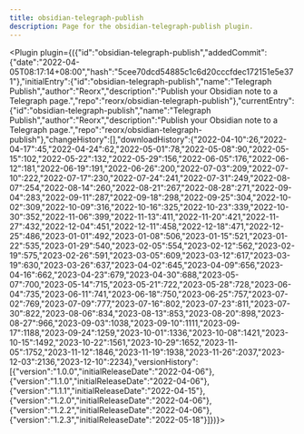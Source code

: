 ---
title: obsidian-telegraph-publish
description: Page for the obsidian-telegraph-publish plugin.
---


<Plugin plugin={({"id":"obsidian-telegraph-publish","addedCommit":{"date":"2022-04-05T08:17:14+08:00","hash":"5cee70dcd54885c1c6d20cccfdec172151e5e371"},"initialEntry":{"id":"obsidian-telegraph-publish","name":"Telegraph Publish","author":"Reorx","description":"Publish your Obsidian note to a Telegraph page.","repo":"reorx/obsidian-telegraph-publish"},"currentEntry":{"id":"obsidian-telegraph-publish","name":"Telegraph Publish","author":"Reorx","description":"Publish your Obsidian note to a Telegraph page.","repo":"reorx/obsidian-telegraph-publish"},"changeHistory":[],"downloadHistory":{"2022-04-10":26,"2022-04-17":45,"2022-04-24":62,"2022-05-01":78,"2022-05-08":90,"2022-05-15":102,"2022-05-22":132,"2022-05-29":156,"2022-06-05":176,"2022-06-12":181,"2022-06-19":191,"2022-06-26":200,"2022-07-03":209,"2022-07-10":222,"2022-07-17":230,"2022-07-24":241,"2022-07-31":249,"2022-08-07":254,"2022-08-14":260,"2022-08-21":267,"2022-08-28":271,"2022-09-04":283,"2022-09-11":287,"2022-09-18":298,"2022-09-25":304,"2022-10-02":309,"2022-10-09":316,"2022-10-16":325,"2022-10-23":339,"2022-10-30":352,"2022-11-06":399,"2022-11-13":411,"2022-11-20":421,"2022-11-27":432,"2022-12-04":451,"2022-12-11":458,"2022-12-18":471,"2022-12-25":486,"2023-01-01":492,"2023-01-08":506,"2023-01-15":521,"2023-01-22":535,"2023-01-29":540,"2023-02-05":554,"2023-02-12":562,"2023-02-19":575,"2023-02-26":591,"2023-03-05":609,"2023-03-12":617,"2023-03-19":630,"2023-03-26":637,"2023-04-02":645,"2023-04-09":656,"2023-04-16":662,"2023-04-23":679,"2023-04-30":688,"2023-05-07":700,"2023-05-14":715,"2023-05-21":722,"2023-05-28":728,"2023-06-04":735,"2023-06-11":741,"2023-06-18":750,"2023-06-25":757,"2023-07-02":769,"2023-07-09":777,"2023-07-16":802,"2023-07-23":811,"2023-07-30":822,"2023-08-06":834,"2023-08-13":853,"2023-08-20":898,"2023-08-27":966,"2023-09-03":1038,"2023-09-10":1111,"2023-09-17":1188,"2023-09-24":1259,"2023-10-01":1336,"2023-10-08":1421,"2023-10-15":1492,"2023-10-22":1561,"2023-10-29":1652,"2023-11-05":1752,"2023-11-12":1846,"2023-11-19":1938,"2023-11-26":2037,"2023-12-03":2136,"2023-12-10":2234},"versionHistory":[{"version":"1.0.0","initialReleaseDate":"2022-04-06"},{"version":"1.1.0","initialReleaseDate":"2022-04-06"},{"version":"1.1.1","initialReleaseDate":"2022-04-15"},{"version":"1.2.0","initialReleaseDate":"2022-04-06"},{"version":"1.2.2","initialReleaseDate":"2022-04-06"},{"version":"1.2.3","initialReleaseDate":"2022-05-18"}]})}></Plugin>